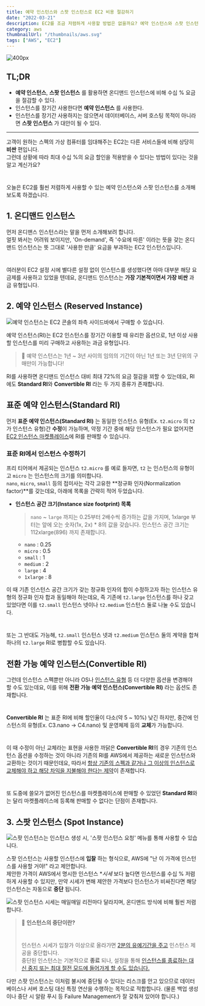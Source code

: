 ```yaml
---
title: 예약 인스턴스와 스팟 인스턴스로 EC2 비용 절감하기
date: "2022-03-21"
description: EC2를 조금 저렴하게 사용할 방법은 없을까요? 예약 인스턴스와 스팟 인스턴스를 소개합니다.
category: aws
thumbnailUrl: "/thumbnails/aws.svg"
tags: ["AWS", "EC2"]
---
```


![](https://d3i7lyqkyp9zxr.cloudfront.net/logos/aws.png "400px")

## TL;DR

- **예약 인스턴스**, **스팟 인스턴스** 를 활용하면 온디맨드 인스턴스에 비해 수십 % 요금을 절감할 수 있다.
- 인스턴스를 장기간 사용한다면 **예약 인스턴스** 를 사용한다.
- 인스턴스를 장기간 사용하지는 않으면서 데이터베이스, 서버 호스팅 목적이 아니라면 **스팟 인스턴스** 가 대안이 될 수 있다.

---

고객이 원하는 스펙의 가상 컴퓨터를 임대해주는 EC2는 다른 서비스들에 비해 상당히 **비싼** 편입니다.  
그런데 상황에 따라 최대 수십 %의 요금 할인을 적용받을 수 있다는 방법이 있다는 것을 알고 계신가요?

#

오늘은 EC2를 훨씬 저렴하게 사용할 수 있는 예약 인스턴스와 스팟 인스턴스를 소개해보도록 하겠습니다.

## 1. 온디맨드 인스턴스

먼저 온디맨스 인스턴스라는 말을 먼저 소개해보려 합니다.  
얼핏 봐서는 어려워 보이지만, 'On-demand', 즉 '수요에 따른' 이라는 뜻을 갖는 온디맨드 인스턴스는 뜻 그대로 '사용한 만큼' 요금을 부과하는 EC2 인스턴스입니다.

#

여러분이 EC2 설정 시에 별다른 설정 없이 인스턴스를 생성했다면 아마 대부분 해당 요금제를 사용하고 있었을 텐데요, 온디맨드 인스턴스는 **가장 기본적이면서 가장 비싼** 과금 유형입니다.

## 2. 예약 인스턴스 (Reserved Instance)

![예약 인스턴스는 EC2 콘솔의 좌측 사이드바에서 구매할 수 있습니다.](https://d3i7lyqkyp9zxr.cloudfront.net/EC2-인스턴스-유형-정리/1.png)

예약 인스턴스(RI)는 EC2 인스턴스를 장기간 이용할 때 유리한 옵션으로, 1년 이상 사용할 인스턴스를 미리 구매하고 사용하는 과금 유형입니다.

> 🚨 예약 인스턴스는 1년 ~ 3년 사이의 임의의 기간이 아닌 1년 또는 3년 단위의 구매만이 가능합니다!

RI를 사용하면 온디맨드 인스턴스 대비 최대 72%의 요금 절감을 꾀할 수 있는데요, RI에도 **Standard RI**와 **Convertible RI** 라는 두 가지 종류가 존재합니다.

## 표준 예약 인스턴스(Standard RI)

먼저 **표준 예약 인스턴스(Standard RI)** 는 동일한 인스턴스 유형(Ex. `t2.micro` 의 `t2` 가 인스턴스 유형)간 **수정**이 가능하며, 약정 기간 중에 해당 인스턴스가 필요 없어지면 [EC2 인스턴스 마켓플레이스](https://aws.amazon.com/ko/ec2/purchasing-options/reserved-instances/marketplace/)에 RI를 판매할 수 있습니다.

### 표준 RI에서 인스턴스 수정하기

프리 티어에서 제공되는 인스턴스 `t2.micro` 를 예로 들자면, `t2` 는 인스턴스의 유형이고 `micro` 는 인스턴스의 크기를 의미합니다.  
`nano`, `micro`, `small` 등의 접미사는 각각 고유한 **정규화 인자(Normalization factor)**를 갖는데요, 아래에 목록을 간략히 적어 두었습니다.

- **인스턴스 공간 크기(Instance size footprint) 목록**

  > `nano` ~ `large` 까지는 0.25부터 2배수씩 증가하는 값을 가지며, 1xlarge 부터는 앞에 오는 숫자(1x, 2x) \* 8의 값을 갖습니다.
  > 인스턴스 공간 크기는 112xlarge(896) 까지 존재합니다.

  - `nano` : 0.25
  - `micro` : 0.5
  - `small` : 1
  - `medium` : 2
  - `large` : 4
  - `1xlarge` : 8

이 때 기존 인스턴스 공간 크기가 갖는 정규화 인자의 합이 수정하고자 하는 인스턴스 유형의 정규화 인자 합과 동일해야 하는데요, 즉 기존에 `t2.large` 인스턴스를 하나 갖고 있었다면 이를 `t2.small` 인스턴스 넷이나 `t2.medium` 인스턴스 둘로 나눌 수도 있습니다.

#

또는 그 반대도 가능해, `t2.small` 인스턴스 넷과 `t2.medium` 인스턴스 둘의 계약을 합쳐 하나의 `t2.large` RI로 병합할 수도 있습니다.

## 전환 가능 예약 인스턴스(Convertible RI)

그런데 인스턴스 스펙뿐만 아니라 OS나 [인스턴스 유형](https://aws.amazon.com/ko/ec2/instance-types/) 등 더 다양한 옵션을 변경해야 할 수도 있는데요, 이를 위해 **전환 가능 예약 인스턴스(Convertible RI)** 라는 옵션도 존재합니다.

#

**Convertible RI** 는 표준 RI에 비해 할인율이 다소(약 5 ~ 10%) 낮긴 하지만, 중간에 인스턴스의 유형(Ex. C3.nano -> C4.nano) 및 운영체제 등의 **교체**가 가능합니다.

#

이 때 수정이 아닌 교체라는 표현을 사용한 까닭은 **Convertible RI**의 경우 기존의 인스턴스 옵션을 수정하는 것이 아니라 기존의 RI를 AWS에서 제공하는 새로운 인스턴스와 교환하는 것이기 때문인데요, 따라서 [항상 기존의 스펙과 같거나 그 이상의 인스턴스로 교체해야 하고 해당 차익을 지불해야 한다는 제약](https://docs.aws.amazon.com/ko_kr/AWSEC2/latest/UserGuide/ri-convertible-exchange.html)이 존재합니다.

#

또 도중에 쓸모가 없어진 인스턴스를 마켓플레이스에 판매할 수 있었던 **Standard RI**와는 달리 마켓플레이스에 등록해 판매할 수 없다는 단점이 존재합니다.

## 3. 스팟 인스턴스 (Spot Instance)

![스팟 인스턴스는 인스턴스 생성 시, '스팟 인스턴스 요청' 메뉴를 통해 사용할 수 있습니다.](https://d3i7lyqkyp9zxr.cloudfront.net/EC2-인스턴스-유형-정리/2.png)

스팟 인스턴스는 사용할 인스턴스에 **입찰** 하는 형식으로, AWS에 "난 이 가격에 인스턴스를 사용할 거야!" 라고 제안합니다.  
제안한 가격이 AWS에서 명시한 인스턴스 \*_시세_ 보다 높다면 인스턴스를 수십 % 저렴하게 사용할 수 있지만, 만약 시세가 변해 제안한 가격보다 인스턴스가 비싸진다면 해당 인스턴스는 자동으로 **중단** 됩니다.

![스팟 인스턴스 시세는 매일매일 리전마다 달라지며, 온디맨드 방식에 비해 훨씬 저렴합니다.](https://d3i7lyqkyp9zxr.cloudfront.net/EC2-인스턴스-유형-정리/3.png)

> 🔎 **인스턴스의 중단이란?**
>
> #
>
> 인스턴스 시세가 입찰가 이상으로 올라가면 [2분의 유예기간을 주고](https://aws.amazon.com/ko/about-aws/whats-new/2018/01/amazon-ec2-spot-two-minute-warning-is-now-available-via-amazon-cloudwatch-events/) 인스턴스 제공을 중단합니다.  
> 중단된 인스턴스는 기본적으로 **종료** 되나, 설정을 통해 [인스턴스를 종료하는 대신 중지 또는 최대 절전 모드에 들어가게 할 수도 있습니다.](https://docs.aws.amazon.com/ko_kr/AWSEC2/latest/UserGuide/spot-interruptions.html)

다만 스팟 인스턴스는 이처럼 불시에 중단될 수 있다는 리스크를 안고 있으므로 데이터베이스나 서버 호스팅 대신 특정 연산을 수행하는 목적으로 적합합니다. (물론 백업 생성이나 중단 시 알람 푸시 등 Failure Management가 잘 갖춰져 있어야 합니다.)
